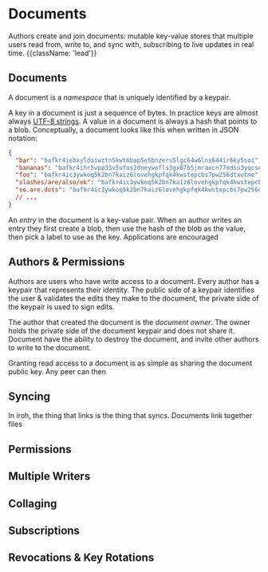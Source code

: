 
# Documents

Authors create and join documents: mutable key-value stores that multiple users read from, write to, and sync with, subscribing to live updates in real time. {{className: 'lead'}}

<div className='not-prose mb-5'>
  <DarkAndLightImage
    lightSrc='/diagrams/documents.svg'
    darkSrc='/diagrams/documents_dark.svg'
    alt='a diagram of three author devices with arrows pointing to a document. the document is a table with key and value columns. for each row, the value column has an arrow pointing out to a blob'
    width={800}
    height={450}
  />
</div>

## Documents

A document is a _namespace_ that is uniquely identified by a keypair.

A key in a document is just a sequence of bytes. In practice keys are almost always [UTF-8 strings](https://en.wikipedia.org/wiki/UTF-8). A value in a document is always a hash that points to a blob. Conceptually, a document looks like this when written in JSON notation:

```json
{
  "bar": "bafkr4iebxyldaiwztn5kwt6bap5e5bnzeru5lgc64w6lns644ir6ky5soi",
  "bananas": "bafkr4ihr5vpp33v5ufos2dneywofls3gx67b5jmraxcn77odsu3yqcsohq",
  "foo": "bafkr4ic3ywkoq5k2bn7kaiz6lovehgkpfqk4kwstepcbs7pw256dtxutme",
  "slashes/are/also/ok": "bafkr4ic3ywkoq5k2bn7kaiz6lovehgkpfqk4kwstepcbs7pw256dtxutme",
  "so.are.dots": "bafkr4ic3ywkoq5k2bn7kaiz6lovehgkpfqk4kwstepcbs7pw256dtxutme",
  // ...
}
```

An _entry_ in the document is a key-value pair. When an author writes an entry they first create a blob, then use the hash of the blob as the value, then pick a label to use as the key. Applications are encouraged

## Authors & Permissions

Authors are users who have write access to a document. Every author has a keypair that represents their identity. The public side of a keypair identifies the user & validates the edits they make to the document, the private side of the keypair is used to sign edits.

The author that created the document is the _document owner_. The owner holds the private side of the document keypair and does not share it. Document have the ability to destroy the document, and invite other authors to write to the document.

Granting read access to a document is as simple as sharing the document public key. Any peer can then

## Syncing

In iroh, the thing that links is the thing that syncs. Documents link together files

## Permissions

## Multiple Writers

## Collaging

## Subscriptions

## Revocations & Key Rotations